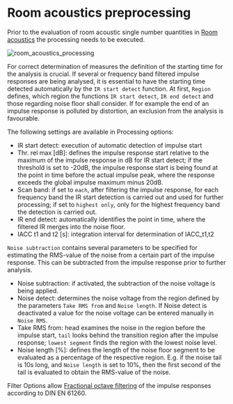 # Room acoustics preprocessing

Prior to the evaluation of room acoustic single number quantities in [Room acoustics](/en/help/info/room-acoustics) the processing needs to be executed.

![room_acoustics_processing](/room_acoustics_processing.gif)

For correct determination of measures the definition of the starting time for the analysis is crucial. If several or frequency band filtered impulse responses are being analysed, it is essential to have the starting time detected automatically by the ``IR start detect`` function. At first, ``Region`` defines, which region the functions ``IR start detect``, ``IR end detect`` and those regarding noise floor shall consider. If for example the end of an impulse response is polluted by distortion, an exclusion from the analysis is favourable.

The following settings are available in Processing options:

- IR start detect: execution of automatic detection of impulse start
- Thr. rel max [dB]: defines the impulse response start relative to the maximum of the impulse response in dB for IR start detect; if the threshold is set to -20dB, the impulse response start is being found at the point in time before the actual impulse peak, where the response exceeds the global impulse maximum minus 20dB.
- Scan band: if set to ``each``, after filtering the impulse response, for each frequency band the IR start detection is carried out and used for further processing; if set to ``highest only``, only for the highest frequency band the detection is carried out.
- IR end detect: automatically identifies the point in time, where the filtered IR merges into the noise floor.
- IACC t1 and t2 [s]: integration interval for determination of IACC_t1,t2

``Noise subtraction`` contains several parameters to be specified for estimating the RMS-value of the noise from a certain part of the impulse response. This can be subtracted from the impulse response prior to further analysis.

- Noise subtraction: if activated, the subtraction of the noise voltage is being applied.
- Noise detect: determines the noise voltage from the region defined by the parameters ``Take RMS from`` and ``Noise length``. If Noise detect is deactivated a value for the noise voltage can be entered manually in ``Noise RMS``.
- Take RMS from: head examines the noise in the region before the impulse start, ``tail`` looks behind the transition region after the impulse response; ``lowest segment`` finds the region with the lowest noise level.
- Noise length [%]: defines the length of the noise floor segment to be evaluated as a percentage of the respective region. E.g. if the noise tail is 10s long, and ``Noise length`` is set to 10%, then the first second of the tail is evaluated to obtain the RMS-value of the noise.

Filter Options allow [Fractional octave filtering](/en/help/edit/frac-oct-filtering) of the impulse responses according to DIN EN 61260.